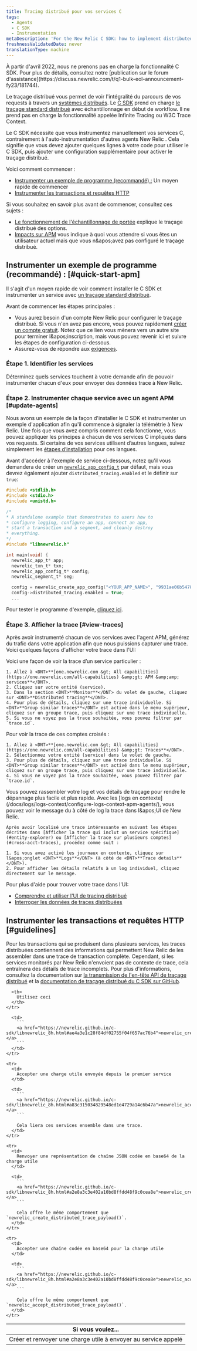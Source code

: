 ```yaml
---
title: Tracing distribué pour vos services C
tags:
  - Agents
  - C SDK
  - Instrumentation
metaDescription: 'For the New Relic C SDK: how to implement distributed tracing across your C language applications and services.'
freshnessValidatedDate: never
translationType: machine
---
```


<Callout variant="important" title="AVIS DE FIN DE VIE">
  À partir d&apos;avril 2022, nous ne prenons pas en charge la fonctionnalité C SDK. Pour plus de détails, consultez notre [publication sur le forum d&apos;assistance](https://discuss.newrelic.com/t/q1-bulk-eol-announcement-fy23/181744).
</Callout>

Le traçage distribué vous permet de voir l&apos;intégralité du parcours de vos requests à travers un [systèmes distribués](/docs/distributed-tracing/concepts/introduction-distributed-tracing). Le [C SDK](https://github.com/newrelic/c-sdk) prend en charge [le traçage standard distribué](/docs/distributed-tracing/concepts/how-new-relic-distributed-tracing-works/#head-based) avec échantillonnage en début de workflow. Il ne prend pas en charge la fonctionnalité appelée Infinite Tracing ou W3C Trace Context.

Le C SDK nécessite que vous instrumentez manuellement vos services C, contrairement à l&apos;auto-instrumentation d&apos;autres agents New Relic . Cela signifie que vous devez ajouter quelques lignes à votre code pour utiliser le C SDK, puis ajouter une configuration supplémentaire pour activer le traçage distribué.

Voici comment commencer :

* [Instrumenter un exemple de programme (recommandé) :](#quick-start-apm) Un moyen rapide de commencer
* [Instrumenter les transactions et requêtes HTTP](#guidelines)

<Callout variant="tip">
  Si vous souhaitez en savoir plus avant de commencer, consultez ces sujets :

  * [Le fonctionnement de l&apos;échantillonnage de portée](/docs/understand-dependencies/distributed-tracing/get-started/how-new-relic-distributed-tracing-works#sampling) explique le traçage distribué des options.
  * [Impacts sur APM](/docs/apm/distributed-tracing/getting-started/transition-guide-distributed-tracing) vous indique à quoi vous attendre si vous êtes un utilisateur actuel mais que vous <InlinePopover type="apm" />n&amp;apos;avez pas configuré le traçage distribué.
</Callout>

## Instrumenter un exemple de programme (recommandé) : [#quick-start-apm]

Il s&apos;agit d&apos;un moyen rapide de voir comment installer le C SDK et instrumenter un service avec [un traçage standard distribué](/docs/distributed-tracing/concepts/how-new-relic-distributed-tracing-works/#head-based).

Avant de commencer les étapes principales :

* Vous aurez besoin d&apos;un compte New Relic pour configurer le traçage distribué. Si vous n&apos;en avez pas encore, vous pouvez rapidement [créer un compte gratuit](https://newrelic.com/signup). Notez que ce lien vous mènera vers un autre site pour terminer l&amp;apos;inscription, mais vous pouvez revenir ici et suivre les étapes de configuration ci-dessous.
* Assurez-vous de répondre aux [exigences](/docs/apm/agents/c-sdk/get-started/c-sdk-compatibility-requirements).

### Étape 1. Identifier les services

Déterminez quels services touchent à votre demande afin de pouvoir instrumenter chacun d&apos;eux pour envoyer des données trace à New Relic.

### Étape 2. Instrumenter chaque service avec un agent APM [#update-agents]

Nous avons un exemple de la façon d&apos;installer le C SDK et instrumenter un exemple d&apos;application afin qu&apos;il commence à signaler la télémétrie à New Relic. Une fois que vous avez compris comment cela fonctionne, vous pouvez appliquer les principes à chacun de vos services C impliqués dans vos requests. Si certains de vos services utilisent d’autres langues, suivez simplement les [étapes d’installation](/docs/distributed-tracing/enable-configure/quick-start) pour ces langues.

Avant d&apos;accéder à l&apos;exemple de service ci-dessous, notez qu&apos;il vous demandera de créer un [`newrelic_app_config_t`](https://newrelic.github.io/c-sdk/structnewrelic__app__config__t.html) par défaut, mais vous devrez également ajouter `distributed_tracing.enabled` et le définir sur `true`:

```c
#include <stdlib.h>
#include <stdio.h>
#include <unistd.h>

/*
* A standalone example that demonstrates to users how to
* configure logging, configure an app, connect an app,
* start a transaction and a segment, and cleanly destroy
* everything.
*/
#include "libnewrelic.h"

int main(void) {
  newrelic_app_t* app;
  newrelic_txn_t* txn;
  newrelic_app_config_t* config;
  newrelic_segment_t* seg;

  config = newrelic_create_app_config("<YOUR_APP_NAME>", "9931ae06b54780ab846c16fc602b5778ead3907f");
  config->distributed_tracing.enabled = true;
  ...

```

Pour tester le programme d&apos;exemple, [cliquez ici](https://one.newrelic.com/launcher/nr1-core.settings?pane=eyJuZXJkbGV0SWQiOiJ0dWNzb24ucGxnLWluc3RydW1lbnQtZXZlcnl0aGluZyJ9&cards%5B0%5D=eyJuZXJkbGV0SWQiOiJzZXR1cC1uZXJkbGV0cy5zZXR1cC1jLWludGVncmF0aW9uIiwiYWNjb3VudElkIjoyNjQwNDA5fQ==&platform%5BaccountId%5D=2498654&platform%5BtimeRange%5D%5Bduration%5D=1800000&platform%5B$isFallbackTimeRange%5D=true).

### Étape 3. Afficher la trace [#view-traces]

Après avoir instrumenté chacun de vos services avec l&apos;agent APM, générez du trafic dans votre application afin que nous puissions capturer une trace. Voici quelques façons d&apos;afficher votre trace dans l&apos;UI:

<CollapserGroup>
  <Collapser id="entity-explorer" title="Afficher les traces qui incluent un service spécifique">
    Voici une façon de voir la trace d’un service particulier :

    1. Allez à <DNT>**[one.newrelic.com &gt; All capabilities](https://one.newrelic.com/all-capabilities) &amp;gt; APM &amp;amp; services**</DNT>.
    2. Cliquez sur votre entité (service).
    3. Dans la section <DNT>**Monitor**</DNT> du volet de gauche, cliquez sur <DNT>**Distributed tracing**</DNT>.
    4. Pour plus de détails, cliquez sur une trace individuelle. Si <DNT>**Group similar traces**</DNT> est activé dans le menu supérieur, cliquez sur un groupe trace, puis cliquez sur une trace individuelle.
    5. Si vous ne voyez pas la trace souhaitée, vous pouvez filtrer par `trace.id`.
  </Collapser>

  <Collapser id="cross-acct-traces" title="Afficher la trace sur les comptes">
    Pour voir la trace de ces comptes croisés :

    1. Allez à <DNT>**[one.newrelic.com &gt; All capabilities](https://one.newrelic.com/all-capabilities) &amp;gt; Traces**</DNT>.
    2. Sélectionnez votre entité (service) dans le volet de gauche.
    3. Pour plus de détails, cliquez sur une trace individuelle. Si <DNT>**Group similar traces**</DNT> est activé dans le menu supérieur, cliquez sur un groupe trace, puis cliquez sur une trace individuelle.
    4. Si vous ne voyez pas la trace souhaitée, vous pouvez filtrer par `trace.id`.
  </Collapser>

  <Collapser id="logs-context" title="Examiner le log lié à la trace">
    Vous pouvez rassembler votre log et vos détails de traçage pour rendre le dépannage plus facile et plus rapide. Avec les [logs en contexte](/docs/logs/logs-context/configure-logs-context-apm-agents/), vous pouvez voir le message du à côté de log la trace dans l&amp;apos;UI de New Relic.

    Après avoir localisé une trace intéressante en suivant les étapes décrites dans [Afficher la trace qui inclut un service spécifique](#entity-explorer) ou [Afficher la trace sur plusieurs comptes](#cross-acct-traces), procédez comme suit :

    1. Si vous avez activé les journaux en contexte, cliquez sur l&apos;onglet <DNT>**Logs**</DNT> (à côté de <DNT>**Trace details**</DNT>).
    2. Pour afficher les détails relatifs à un log individuel, cliquez directement sur le message.
  </Collapser>
</CollapserGroup>

Pour plus d&apos;aide pour trouver votre trace dans l&apos;UI:

* [Comprendre et utiliser l&apos;UI de tracing distribué](/docs/distributed-tracing/ui-data/understand-use-distributed-tracing-ui)
* [Interroger les données de traces distribuées](/docs/understand-dependencies/distributed-tracing/ui-data/query-distributed-trace-data)

## Instrumenter les transactions et requêtes HTTP [#guidelines]

Pour les transactions qui se produisent dans plusieurs services, les traces distribuées contiennent des informations qui permettent New Relic de les assembler dans une trace de transaction complète. Cependant, si les services monitorés par New Relic n&apos;envoient pas de contexte de trace, cela entraînera des détails de trace incomplets. Pour plus d&apos;informations, consultez la documentation sur [la transmission de l&apos;en-tête API de traçage distribué](/docs/understand-dependencies/distributed-tracing/enable-configure/enable-distributed-tracing#agent-apis) et la [documentation de traçage distribué du C SDK sur GitHub](https://github.com/newrelic/c-sdk/blob/master/GUIDE.md#distributed-tracing).

<table>
  <thead>
    <tr>
      <th style={{ width: "300px" }}>
        Si vous voulez...
      </th>

      <th>
        Utilisez ceci
      </th>
    </tr>
  </thead>

  <tbody>
    <tr>
      <td>
        Créer et renvoyer une charge utile à envoyer au service appelé
      </td>

      <td>
        ```
        <a href="https://newrelic.github.io/c-sdk/libnewrelic_8h.html#ae4a3e1c28f84df02755f04f657ac76b4">newrelic_create_distributed_trace_payload()</a>
        ```
      </td>
    </tr>

    <tr>
      <td>
        Accepter une charge utile envoyée depuis le premier service
      </td>

      <td>
        ```
        <a href="https://newrelic.github.io/c-sdk/libnewrelic_8h.html#a83c315034829548ed1e4729a14c6b47a">newrelic_accept_distributed_trace_payload()</a>
        ```

        Cela liera ces services ensemble dans une trace.
      </td>
    </tr>

    <tr>
      <td>
        Renvoyer une représentation de chaîne JSON codée en base64 de la charge utile
      </td>

      <td>
        ```
        <a href="https://newrelic.github.io/c-sdk/libnewrelic_8h.html#a2e8a3c3e402a10bd8ffdd48f9c0cea8e">newrelic_create_distributed_trace_payload_httpsafe()</a>
        ```

        Cela offre le même comportement que `newrelic_create_distributed_trace_payload()`.
      </td>
    </tr>

    <tr>
      <td>
        Accepter une chaîne codée en base64 pour la charge utile
      </td>

      <td>
        ```
        <a href="https://newrelic.github.io/c-sdk/libnewrelic_8h.html#a2e8a3c3e402a10bd8ffdd48f9c0cea8e">newrelic_accept_distributed_trace_payload_httpsafe()</a>
        ```

        Cela offre le même comportement que `newrelic_accept_distributed_trace_payload()`.
      </td>
    </tr>
  </tbody>
</table>